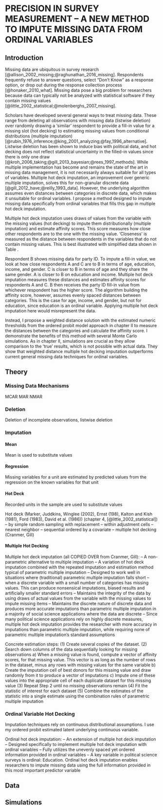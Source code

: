 # PRECISION IN SURVEY MEASUREMENT -- A NEW METHOD TO IMPUTE MISSING DATA FROM ORDINAL VARIABLES {#ordmiss}

## Introduction {#ordmiss-intro}

Missing data are ubiquitous in survey research [@allison_2002_missing;@raghunathan_2016_missing]. Respondents frequently refuse to answer questions, select "Don't Know" as a response option, or drop out during the response collection process [@honaker_2010_what]. Missing data pose a big problem for researchers because data can typically not be analyzed with statistical software if they contain missing values [@little_2002_statistical;@molenberghs_2007_missing]. 

Scholars have developed several general ways to treat missing data. These range from deleting all observations with missing data (listwise deletion) over randomly drawing a 'similar' respondent to provide a fill-in value for a missing slot (hot decking) to estimating missing values from conditional distributions (multiple imputation) [@rubin_1976_inference;@king_2001_analyzing;@fay_1996_alternative]. Listwise deletion has been shown to induce bias with political data, and hot decking does not reflect statistical uncertainty in the filled-in values since there is only one draw [@kroh_2006_taking;@gill_2013_bayesian;@rees_1997_methods]. While multiple implementation has become and remains the state of the art in missing data management, it is not necessarily always suitable for all types of variables. Multiple hot deck imputation, an improvement over generic multiple imputation, solves this for non-granular discrete data [@gill_2012_have;@reilly_1993_data]. However, the underlying algorithm assumes even distances between categories in discrete data, which makes it unsuitable for ordinal variables. I propose a method designed to impute missing data specifically from ordinal variables that fills this gap in multiple hot deck imputation. 

Multiple hot deck imputation uses draws of values from the variable with the missing values (hot decking) to impute them distributionally (multiple imputation) and estimate affinity scores. This score measures how close other respondents are to the one with the missing value. 'Closeness' is measured as the distance between respondents in the variables that do not contain missing values. This is best illustrated with simplified data shown in Table \ref{ordmiss-affscore}.

\begin{table}[ht]
  \centering
  \begin{tabular}{lccccc}
  \bottomrule 
  \midrule
  Respondent & Age & Party ID & Education & Income & Gender\\
  \hline
  A & 25 & Republican & High School Graduate & \$40-50,000 & Male \\
  B & 40 & NA & Some High School &  \$30-40,000 & Female\\
  C & 30 & Democrat & Bachelor's Degree &  \$60-70,000 & Female\\
  \bottomrule 
  \end{tabular}
  \caption{Illustrative Data}
  \label{ordmiss-affscore}
\end{table}

Respondent B shows missing data for party ID. To impute a fill-in value, we look at how close respondents A and C are to B in terms of age, education, income, and gender. C is closer to B in terms of age and they share the same gender. A is closer to B on education and income. Multiple hot deck imputation measures these distances and estimates affinity scores for respondents A and C. B then receives the party ID fill-in value from whichever respondent has the higher score. The algorithm building the affinity score, however, assumes evenly spaced distances between categories. This is the case for age, income, and gender, but not for education, since education is an ordinal variable. Applying multiple hot deck imputation here would misrepresent the data.

Instead, I propose a weighted distance solution with the estimated numeric thresholds from the ordered probit model approach in chapter II to measure the distances between the categories and calculate the affinity score. I demonstrate the benefits of this method with several Monte Carlo simulations. As in chapter II, simulations are crucial as they allow comparison to the 'true' results, which is not possible with actual data. They show that weighted distance multiple hot decking imputation outperforms current general missing data techniques for ordinal variables.


## Theory {#ordmiss-theory}

### Missing Data Mechanisms {#ordmiss-theory-mechanisms}

MCAR
MAR
NMAR


### Deletion {#ordmiss-theory-delete}

Deletion of incomplete observations, listwise deletion


### Imputation {#ordmiss-theory-impute}

#### Mean {#ordmiss-theory-impute-mean}

Mean is used to substitute values


#### Regression {#ordmiss-theory-impute-regress}

Missing variables for a unit are estimated by predicted values from the regression on the known variables for that unit


#### Hot Deck {#ordmiss-theory-impute-hot}

Recorded units in the sample are used to substitute values

Hot deck (Marker, Juddkins, Winglee (2002), Ernst (198), Kalton and Kish (1981), Ford (1983), David et al. (1986)) (chapter 4, [@little_2002_statistical])
-- by simple random sampling with replacement
-- within adjustment cells
-- nearest neighbor
-- sequential ordered by a covariate
-- multiple hot decking (Cranmer, Gill)


#### Multiple Hot Decking {#ordmiss-theory-impute-multhot}

Multiple hot deck imputation (all COPIED OVER from Cranmer, Gill):
-- A non-parametric alternative to multiple imputation
-- A variation of hot deck imputation combined with the repeated imputation and estimation method typical of parametric multiple imputation
-- Designed to work well in situations where (traditional) parametric multiple imputation falls short -- when a discrete variable with a small number of categories has missing values. This can produce nonsensical imputations, biased results and artificially smaller standard errors
-- Maintains the integrity of the data by using draws of actual values from the variable with the missing values to impute missing items
-- Maintains the discrete nature of discrete data and produces more accurate imputations than parametric multiple imputation in a majority of social science applications where the data are discrete
-- Since many political science applications rely on highly discrete measures, multiple hot deck imputation provides the researcher with more accuracy in imputations than parametric multiple imputation, while requiring none of parametric multiple imputation's standard assumptions

Concrete estimation steps:
(1) Create several copies of the dataset.
(2) Search down columns of the data sequentially looking for missing observations
  a) When a missing value is found, compute a vector of affinity scores, for that missing value. This vector is as long as the number of rows in the dataset, minus any rows with missing values for the same variable
  b) Create the imputation cell of best donors for this missing value and draw randomly from it to produce a vector of imputations
  c) Impute one of these values into the appropriate cell of each duplicate dataset for this missing value
(3) Repeat Step 2 until no missing observations remain
(4) Fit the statistic of interest for each dataset
(5) Combine the estimates of the statistic into a single estimate using the combination rules of parametric multiple imputation



### Ordinal Variable Hot Decking {#ordmiss-theory-ordhot}

Imputation techniques rely on continuous distributional assumptions.
I use my ordered probit estimated latent underlying continuous variable.

Ordinal hot deck imputation: 
-- An extension of multiple hot deck imputation
-- Designed specifically to implement multiple hot deck imputation with ordinal variables
-- Fully utilizes the unevenly spaced yet ordered information provided in ordinal variables
-- A key variable in political science surveys is ordinal: Education. Ordinal hot deck imputation enables researchers to impute missing data using the full information provided in this most important predictor variable



## Data {#ordmiss-data}

## Simulations {#ordmiss-sims}

